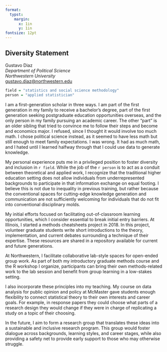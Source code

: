 ```yaml
---
format: 
  typst:
    margin:
      x: 1in
      y: 1in
fontsize: 12pt
---
```


```{=typst} 
#show link: set text(blue)

#set page(numbering: none)
```

## Diversity Statement

Gustavo Diaz  
*Department of Political Science*   
*Northwestern University*  
<gustavo.diaz@northwestern.edu>   

```{=typst} 
#line(length: 100%)
```



```r
field = "statistics and social science methodology"
person = "applied statistician"
```


I am a first-generation scholar in three ways. I am part of the first generation in my family to receive a bachelor's degree, part of the first generation seeking postgraduate education opportunities overseas, and the only person in my family pursuing an academic career. The other "part" is an older sibling that tried to convince me to follow their steps and become and economics major. I refused, since I thought it would involve too much math. I chose political science instead, as it seemed to have less math but still enough to meet family expectations. I was wrong. It had as much math, and I hated until I learned halfway through that I could use data to generate knowledge.

My personal experience puts me in a privileged position to foster diversity and inclusion in `r field`. While the job of the `r person` is to act as a conduit between theoretical and applied work, I recognize that the traditional higher education setting does not allow individuals from underrepresented backgrounds to participate in that information exchange on equal footing. I believe this is not due to inequality in previous training, but rather because the conventional spaces for cutting-edge knowledge generation and communication are not sufficiently welcoming for individuals that do not fit into conventional disciplinary molds.

My initial efforts focused on facilitating out-of-classroom learning opportunities, which I consider essential to break initial entry barriers. At Illinois, I started a methods cheatsheets project in 2018. In this project, volunteer graduate students write short introductions to the theory, implementation, and current debates surrounding a technique of their expertise. These resources are shared in a repository available for current and future generations.

At Northwestern, I facilitate collaborative lab-style spaces for open-ended group work. As part of both my introductory graduate methods course and the R workshop I organize, participants can bring their own methods-related work to the lab session and benefit from group learning in a low-stakes setting.

I also incorporate these principles into my teaching. My course on data analysis for public opinion and policy at McMaster gave students enough flexibility to connect statistical theory to their own interests and career goals. For example, in response papers they could choose what parts of a research design they would change if they were in charge of replicating a study on a topic of their choosing.

In the future, I aim to form a research group that translates these ideas into a sustainable and inclusive research program. This group would foster dialogue across backgrounds, learning styles, and career stages, while also providing a safety net to provide early support to those who may otherwise struggle.